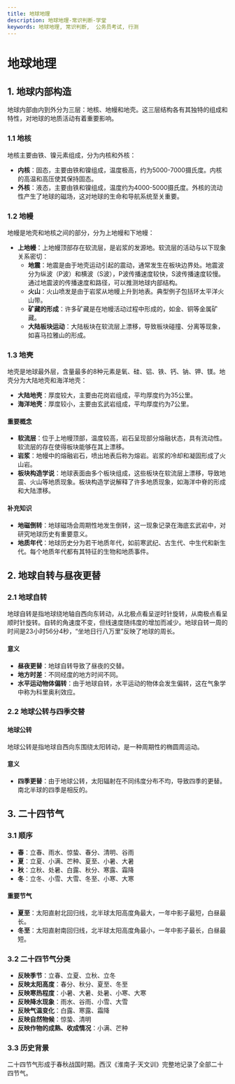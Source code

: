```yaml
---
title: 地球地理
description: 地球地理-常识判断-学堂
keywords: 地球地理, 常识判断,  公务员考试, 行测
---
```


# 地球地理

## 1. 地球内部构造

地球内部由内到外分为三层：地核、地幔和地壳。这三层结构各有其独特的组成和特性，对地球的地质活动有着重要影响。

### 1.1 地核

地核主要由铁、镍元素组成，分为内核和外核：

- **内核**：固态，主要由铁和镍组成，温度极高，约为5000-7000摄氏度。内核的高温和高压使其保持固态。
- **外核**：液态，主要由铁和镍组成，温度约为4000-5000摄氏度。外核的流动性产生了地球的磁场，这对地球的生命和导航系统至关重要。

### 1.2 地幔

地幔是地壳和地核之间的部分，分为上地幔和下地幔：

- **上地幔**：上地幔顶部存在软流层，是岩浆的发源地。软流层的活动与以下现象关系密切：
  - **地震**：地震是由于地壳运动引起的震动，通常发生在板块边界处。地震波分为纵波（P波）和横波（S波），P波传播速度较快，S波传播速度较慢。通过地震波的传播速度和路径，可以推测地球内部结构。
  - **火山**：火山喷发是由于岩浆从地幔上升到地表。典型例子包括环太平洋火山带。
  - **矿藏的形成**：许多矿藏是在地幔活动过程中形成的，如金、铜等金属矿藏。
  - **大陆板块运动**：大陆板块在软流层上漂移，导致板块碰撞、分离等现象，如喜马拉雅山的形成。

### 1.3 地壳

地壳是地球最外层，含量最多的8种元素是氧、硅、铝、铁、钙、钠、钾、镁。地壳分为大陆地壳和海洋地壳：

- **大陆地壳**：厚度较大，主要由花岗岩组成，平均厚度约为35公里。
- **海洋地壳**：厚度较小，主要由玄武岩组成，平均厚度约为7公里。

#### 重要概念

- **软流层**：位于上地幔顶部，温度较高，岩石呈现部分熔融状态，具有流动性。软流层的存在使得板块能够在其上漂移。
- **岩浆**：地幔中的熔融岩石，喷出地表后称为熔岩。岩浆的冷却和凝固形成了火山岩。
- **板块构造学说**：地球表面由多个板块组成，这些板块在软流层上漂移，导致地震、火山等地质现象。板块构造学说解释了许多地质现象，如海洋中脊的形成和大陆漂移。

#### 补充知识

- **地磁倒转**：地球磁场会周期性地发生倒转，这一现象记录在海底玄武岩中，对研究地球历史有重要意义。
- **地质年代**：地球历史分为若干地质年代，如前寒武纪、古生代、中生代和新生代。每个地质年代都有其特征的生物和地质事件。

## 2. 地球自转与昼夜更替

### 2.1 地球自转

地球自转是指地球绕地轴自西向东转动，从北极点看呈逆时针旋转，从南极点看呈顺时针旋转。自转的角速度不变，但线速度随纬度的增加而减少。地球自转一周的时间是23小时56分4秒，“坐地日行八万里”反映了地球的周长。

#### 意义

- **昼夜更替**：地球自转导致了昼夜的交替。
- **地方时差**：不同经度的地方时间不同。
- **水平运动物体偏转**：由于地球自转，水平运动的物体会发生偏转，这在气象学中称为科里奥利效应。

### 2.2 地球公转与四季交替

#### 地球公转

地球公转是指地球自西向东围绕太阳转动，是一种周期性的椭圆周运动。

#### 意义

- **四季更替**：由于地球公转，太阳辐射在不同纬度分布不均，导致四季的更替。南北半球的四季是相反的。

## 3. 二十四节气

### 3.1 顺序

- **春**：立春、雨水、惊蛰、春分、清明、谷雨
- **夏**：立夏、小满、芒种、夏至、小暑、大暑
- **秋**：立秋、处暑、白露、秋分、寒露、霜降
- **冬**：立冬、小雪、大雪、冬至、小寒、大寒

#### 重要节气

- **夏至**：太阳直射北回归线，北半球太阳高度角最大，一年中影子最短，白昼最长。
- **冬至**：太阳直射南回归线，北半球太阳高度角最小，一年中影子最长，白昼最短。

### 3.2 二十四节气分类

- **反映季节**：立春、立夏、立秋、立冬
- **反映太阳高度**：春分、秋分、夏至、冬至
- **反映寒热程度**：小暑、大暑、处暑、小寒、大寒
- **反映降水现象**：雨水、谷雨、小雪、大雪
- **反映气温变化**：白露、寒露、霜降
- **反映自然物候**：惊蛰、清明
- **反映作物的成熟、收成情况**：小满、芒种

### 3.3 历史背景

二十四节气形成于春秋战国时期。西汉《淮南子·天文训》完整地记录了全部二十四节气。


